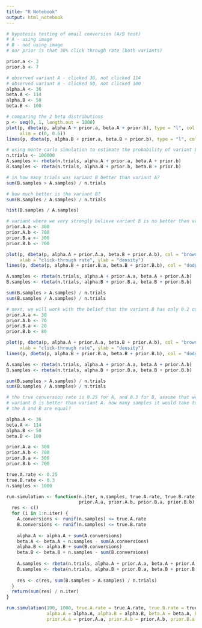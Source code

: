 ```yaml
---
title: "R Notebook"
output: html_notebook
---
```

```r
# hypotesis testing of email conversion (A/B test)
# A - using image
# B - not using image
# our prior is that 30% click through rate (both variants)

prior.a <- 3
prior.b <- 7

# observed variant A - clicked 36, not clicked 114
# observed variant B - clicked 50, not clicked 100
alpha.A <- 36
beta.A <- 114
alpha.B <- 50
beta.B <- 100

# comparing the 2 beta distributions 
p <- seq(0, 1, length.out = 1000)
plot(p, dbeta(p, alpha.A + prior.a, beta.A + prior.b), type = "l", col = "brown", xlab = "click-through rate", ylab = "density",
     xlim = c(0, 0.6))
lines(p, dbeta(p, alpha.B + prior.a, beta.B + prior.b), type = "l", col = "dodgerblue")
```
```r
# using monte carlo simulation to estimate the probability of variant B being better than variant A
n.trials <- 100000
A.samples <- rbeta(n.trials, alpha.A + prior.a, beta.A + prior.b)
B.samples <- rbeta(n.trials, alpha.B + prior.b, beta.B + prior.b)

# in how many trials was variant B better than variant A?
sum(B.samples > A.samples) / n.trials

# how much better is the variant B?
sum(B.samples / A.samples) / n.trials
```
```r
hist(B.samples / A.samples)
```
```r
# variant where we very strongly believe variant B is no better than variant B
prior.A.a <- 300
prior.A.b <- 700
prior.B.a <- 300
prior.B.b <- 700

plot(p, dbeta(p, alpha.A + prior.A.a, beta.B + prior.A.b), col = "brown", type = "l",
     xlab = "click-through rate", ylab = "density")
lines(p, dbeta(p, alpha.B + prior.B.a, beta.B + prior.B.b), col = "dodgerblue", type = "l")
```
```r
A.samples <- rbeta(n.trials, alpha.A + prior.A.a, beta.A + prior.A.b)
B.samples <- rbeta(n.trials, alpha.B + prior.B.a, beta.B + prior.B.b)

sum(B.samples > A.samples) / n.trials
sum(B.samples / A.samples) / n.trials
```
```r
# next, we will work with the belief that the variant B has only 0.2 conversion rate
prior.A.a <- 30
prior.A.b <- 70
prior.B.a <- 20
prior.B.b <- 80

plot(p, dbeta(p, alpha.A + prior.A.a, beta.B + prior.A.b), col = "brown", type = "l",
     xlab = "click-through rate", ylab = "density")
lines(p, dbeta(p, alpha.B + prior.B.a, beta.B + prior.B.b), col = "dodgerblue", type = "l")
```
```r
A.samples <- rbeta(n.trials, alpha.A + prior.A.a, beta.A + prior.A.b)
B.samples <- rbeta(n.trials, alpha.B + prior.B.a, beta.B + prior.B.b)

sum(B.samples > A.samples) / n.trials
sum(B.samples / A.samples) / n.trials
```
```r
# the true conversion rate is 0.25 for A, and 0.3 for B, assume that we want to be 95 percent certain that the 
# variant B is better than variant A. How many samples it would take to convince is if we initially believed that
# the A and B are equal?

alpha.A <- 36
beta.A <- 114
alpha.B <- 50
beta.B <- 100

prior.A.a <- 300
prior.A.b <- 700
prior.B.a <- 300
prior.B.b <- 700

true.A.rate <- 0.25
true.B.rate <- 0.3
n.samples <- 1000

run.simulation <- function(n.iter, n.samples, true.A.rate, true.B.rate, alpha.A, alpha.B, beta.A, beta.B,
                           prior.A.a, prior.A.b, prior.B.a, prior.B.b) {
  res <- c()
  for (i in 1:n.iter) {
    A.conversions <- runif(n.samples) <= true.A.rate
    B.conversions <- runif(n.samples) <= true.B.rate
    
    alpha.A <- alpha.A + sum(A.conversions)
    beta.A <- beta.A + n.samples - sum(A.conversions)
    alpha.B <- alpha.B + sum(B.conversions)
    beta.B <- beta.B + n.samples - sum(B.conversions)
    
    A.samples <- rbeta(n.trials, alpha.A + prior.A.a, beta.A + prior.A.b)
    B.samples <- rbeta(n.trials, alpha.B + prior.B.a, beta.B + prior.B.b)
    
    res <- c(res, sum(B.samples > A.samples) / n.trials)
  }
  return(sum(res) / n.iter)
}

run.simulation(100, 1000, true.A.rate = true.A.rate, true.B.rate = true.B.rate, 
               alpha.A = alpha.A, alpha.B = alpha.B, beta.A = beta.A, beta.B = beta.B,
               prior.A.a = prior.A.a, prior.A.b = prior.A.b, prior.B.a = prior.B.a, prior.B.b = prior.B.b)
```



